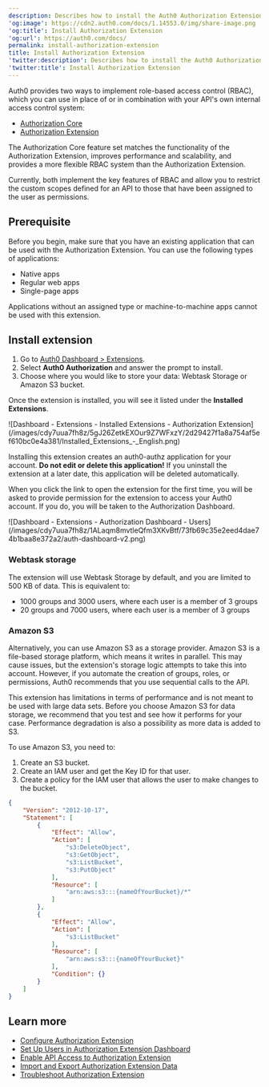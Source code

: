 ```yaml
---
description: Describes how to install the Auth0 Authorization Extension.
'og:image': https://cdn2.auth0.com/docs/1.14553.0/img/share-image.png
'og:title': Install Authorization Extension
'og:url': https://auth0.com/docs/
permalink: install-authorization-extension
title: Install Authorization Extension
'twitter:description': Describes how to install the Auth0 Authorization Extension.
'twitter:title': Install Authorization Extension
---
```

<Callout icon="file-lines" color="#0EA5E9" iconType="regular">

Auth0 provides two ways to implement role-based access control (RBAC), which you can use in place of or in combination with your API's own internal access control system:

* [Authorization Core](/manage-users/access-control/rbac)
* [Authorization Extension](/customize/extensions/authorization-extension)

The Authorization Core feature set matches the functionality of the Authorization Extension, improves performance and scalability, and provides a more flexible RBAC system than the Authorization Extension.

Currently, both implement the key features of RBAC and allow you to restrict the custom scopes defined for an API to those that have been assigned to the user as permissions.

</Callout>

## Prerequisite

Before you begin, make sure that you have an existing application that can be used with the Authorization Extension. You can use the following types of applications:

* Native apps
* Regular web apps
* Single-page apps

Applications without an assigned type or machine-to-machine apps cannot be used with this extension.

## Install extension

1. Go to [Auth0 Dashboard > Extensions](https://manage.auth0.com/#/extensions).
2. Select **Auth0 Authorization** and answer the prompt to install.
3. Choose where you would like to store your data: Webtask Storage or Amazon S3 bucket.

Once the extension is installed, you will see it listed under the **Installed Extensions**.

<Frame>![Dashboard - Extensions - Installed Extensions - Authorization Extension](/images/cdy7uua7fh8z/5gJ26ZetkEXOur9Z7WFxzY/2d29427f1a8a754af5ef610bc0e4a381/Installed_Extensions_-_English.png)</Frame>

<Warning>

Installing this extension creates an auth0-authz application for your account. **Do not edit or delete this application!** If you uninstall the extension at a later date, this application will be deleted automatically.

</Warning>

When you click the link to open the extension for the first time, you will be asked to provide permission for the extension to access your Auth0 account. If you do, you will be taken to the Authorization Dashboard.

<Frame>![Dashboard - Extensions - Authorization Dashboard - Users](/images/cdy7uua7fh8z/1ALaqm8mvtleQfm3XKvBtf/73fb69c35e2eed4dae74b1baa8e372a2/auth-dashboard-v2.png)</Frame>

### Webtask storage

The extension will use Webtask Storage by default, and you are limited to 500 KB of data. This is equivalent to:

* 1000 groups and 3000 users, where each user is a member of 3 groups
* 20 groups and 7000 users, where each user is a member of 3 groups

### Amazon S3

Alternatively, you can use Amazon S3 as a storage provider. Amazon S3 is a file-based storage platform, which means it writes in parallel. This may cause issues, but the extension's storage logic attempts to take this into account. However, if you automate the creation of groups, roles, or permissions, Auth0 recommends that you use sequential calls to the API.

<Callout icon="file-lines" color="#0EA5E9" iconType="regular">

This extension has limitations in terms of performance and is not meant to be used with large data sets. Before you choose Amazon S3 for data storage, we recommend that you test and see how it performs for your case. Performance degradation is also a possibility as more data is added to S3.

</Callout>

To use Amazon S3, you need to:

1. Create an S3 bucket.
2. Create an IAM user and get the Key ID for that user.
3. Create a policy for the IAM user that allows the user to make changes to the bucket.

```json lines expandable
{
    "Version": "2012-10-17",
    "Statement": [
        {
            "Effect": "Allow",
            "Action": [
                "s3:DeleteObject",
                "s3:GetObject",
                "s3:ListBucket",
                "s3:PutObject"
            ],
            "Resource": [
                "arn:aws:s3:::{nameOfYourBucket}/*"
            ]
        },
        {
            "Effect": "Allow",
            "Action": [
                "s3:ListBucket"
            ],
            "Resource": [
                "arn:aws:s3:::{nameOfYourBucket}"
            ],
            "Condition": {}
        }
    ]
}
```






## Learn more

* [Configure Authorization Extension](/customize/extensions/authorization-extension/configure-authorization-extension)
* [Set Up Users in Authorization Extension Dashboard](/customize/extensions/authorization-extension/set-up-authorization-extension-users)
* [Enable API Access to Authorization Extension](/customize/extensions/authorization-extension/enable-api-access-to-authorization-extension)
* [Import and Export Authorization Extension Data](/customize/extensions/authorization-extension/import-and-export-authorization-extension-data)
* [Troubleshoot Authorization Extension](/troubleshoot/authentication-issues/troubleshoot-authorization-extension)